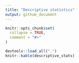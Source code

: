```yaml
---
title: "Descriptive statistics"
output: github_document
---
```


```r
knitr::opts_chunk$set(
  collapse = TRUE,
  comment = "#>"
)
```

```r
devtools::load_all(".")
knitr::kable(descriptive_stats)
```

